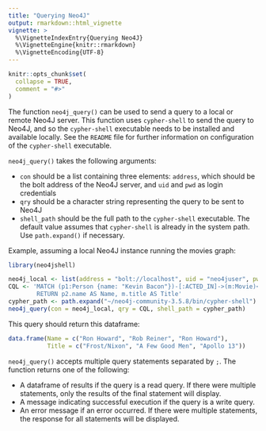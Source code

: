 ```yaml
---
title: "Querying Neo4J"
output: rmarkdown::html_vignette
vignette: >
  %\VignetteIndexEntry{Querying Neo4J}
  %\VignetteEngine{knitr::rmarkdown}
  %\VignetteEncoding{UTF-8}
---
```


```r
knitr::opts_chunk$set(
  collapse = TRUE,
  comment = "#>"
)
```

The function `neo4j_query()` can be used to send a query to a local or remote Neo4J server.  This function uses `cypher-shell` to send the query to Neo4J, and so the `cypher-shell` executable needs to be installed and available locally.  See the `README` file for further information on configuration of the `cypher-shell` executable.  

`neo4j_query()` takes the following arguments:

* `con` should be a list containing three elements:  `address`, which should be the bolt address of the Neo4J server, and `uid` and `pwd` as login credentials
* `qry` should be a character string representing the query to be sent to Neo4J
* `shell_path` should be the full path to the `cypher-shell` executable.  The default value assumes that `cypher-shell` is already in the system path.  Use `path.expand()` if necessary.  

Example, assuming a local Neo4J instance running the movies graph:

```r
library(neo4jshell)

neo4j_local <- list(address = "bolt://localhost", uid = "neo4juser", pwd = "neo4juser")
CQL <- 'MATCH (p1:Person {name: "Kevin Bacon"})-[:ACTED_IN]->(m:Movie)<-[:DIRECTED]-(p2:Person)
        RETURN p2.name AS Name, m.title AS Title'
cypher_path <- path.expand("~/neo4j-community-3.5.8/bin/cypher-shell")
neo4j_query(con = neo4j_local, qry = CQL, shell_path = cypher_path)

```

This query should return this dataframe:

``` r

data.frame(Name = c("Ron Howard", "Rob Reiner", "Ron Howard"), 
           Title = c("Frost/Nixon", "A Few Good Men", "Apollo 13"))

```

`neo4j_query()` accepts multiple query statements separated by `;`.  The function returns one of the following:

* A dataframe of results if the query is a read query.  If there were multiple statements, only the results of the final statement will display.
* A message indicating successful execution if the query is a write query.
* An error message if an error occurred.  If there were multiple statements, the response for all statements will be displayed.


